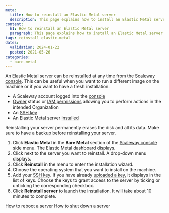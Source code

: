```yaml
---
meta:
  title: How to reinstall an Elastic Metal server
  description: This page explains how to install an Elastic Metal server
content:
  h1: How to reinstall an Elastic Metal server
  paragraph: This page explains how to install an Elastic Metal server
tags: reinstall elastic-metal
dates:
  validation: 2024-01-22
  posted: 2021-05-26
categories:
  - bare-metal
---
```


An Elastic Metal server can be reinstalled at any time from the [Scaleway console](https://console.scaleway.com). This can be useful when you want to run a different image on the machine or if you want to have a fresh installation.

<Macro id="requirements" />

- A Scaleway account logged into the [console](https://console.scaleway.com)
- [Owner](/identity-and-access-management/iam/concepts/#owner) status or [IAM permissions](/identity-and-access-management/iam/concepts/#permission) allowing you to perform actions in the intended Organization
- An [SSH key](/identity-and-access-management/organizations-and-projects/how-to/create-ssh-key/)
- An Elastic Metal server [installed](/bare-metal/elastic-metal/quickstart/#how-to-create-an-elastic-metal-server)

<Message type="important">
  Reinstalling your server permanently erases the disk and all its data. Make sure to have a backup before reinstalling your server.
</Message>

1. Click **Elastic Metal** in the **Bare Metal** section of the [Scaleway console](https://console.scaleway.com) side menu. The Elastic Metal dashboard displays.
2. Click <Icon name="more" /> next to the server you want to reinstall. A drop-down menu displays.
3. Click **Reinstall** in the menu to enter the installation wizard.
4. Choose the operating system that you want to install on the machine.
5. Add your [SSH key](/console/account/concepts/#ssh-key). If you have already [uploaded a key](/identity-and-access-management/organizations-and-projects/how-to/create-ssh-key/#how-to-upload-the-public-ssh-key-to-the-scaleway-interface), it displays in the list of keys. Choose the keys to grant access to the server by ticking or unticking the corresponding checkbox.
6. Click **Reinstall server** to launch the installation. It will take about 10 minutes to complete.


<Navigation title="See also">
  <PreviousButton to="/bare-metal/elastic-metal/how-to/reboot-server/">How to reboot a server</PreviousButton>
  <NextButton to="/bare-metal/elastic-metal/how-to/shutdown-server/">How to shut down a server</NextButton>
</Navigation>